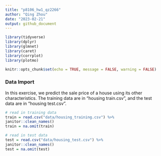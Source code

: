 ```yaml
---
title: "p8106_hw1_qz2266"
author: "Qing Zhou"
date: "2023-02-21"
output: github_document
---
```



```r
library(tidyverse)
library(dplyr) 
library(glmnet)
library(caret)
library(corrplot)
library(plotmo)

knitr::opts_chunk$set(echo = TRUE, message = FALSE, warning = FALSE)
```

### Data Import
In this exercise, we predict the sale price of a house using its other characteristics. The
training data are in “housing train.csv”, and the test data are in “housing test.csv”.
```r
# read in training data
train = read.csv("data/housing_training.csv") %>% 
janitor::clean_names()
train = na.omit(train)

# read in test data
test = read.csv("data/housing_test.csv") %>% 
janitor::clean_names()
test = na.omit(test)
```

